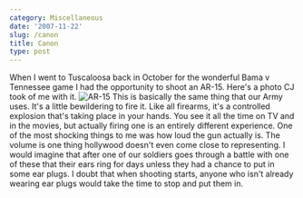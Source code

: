 ```yaml
---
category: Miscellaneous
date: '2007-11-22'
slug: /canon
title: Canon
type: post
---
```



When I went to Tuscaloosa back in October for the wonderful Bama v
Tennessee game I had the opportunity to shoot an AR-15. Here's a
photo CJ took of me with it.
![AR-15](http://www.alanwsmith.com/blog/wp-content/uploads/20071021-0032.jpg)
This is basically the same thing that our Army uses. It's a little
bewildering to fire it. Like all firearms, it's a controlled
explosion that's taking place in your hands. You see it all the
time on TV and in the movies, but actually firing one is an
entirely different experience. One of the most shocking things to
me was how loud the gun actually is. The volume is one thing
hollywood doesn't even come close to representing. I would imagine
that after one of our soldiers goes through a battle with one of
these that their ears ring for days unless they had a chance to put
in some ear plugs. I doubt that when shooting starts, anyone who
isn't already wearing ear plugs would take the time to stop and put
them in.